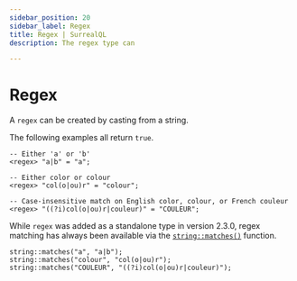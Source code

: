 ```yaml
---
sidebar_position: 20
sidebar_label: Regex
title: Regex | SurrealQL
description: The regex type can 

---
```



# Regex

<Since v="v3.0.0-alpha.1" />

A `regex` can be created by casting from a string.

The following examples all return `true`.

```surql
-- Either 'a' or 'b'
<regex> "a|b" = "a";

-- Either color or colour
<regex> "col(o|ou)r" = "colour";

-- Case-insensitive match on English color, colour, or French couleur
<regex> "((?i)col(o|ou)r|couleur)" = "COULEUR";
```

While `regex` was added as a standalone type in version 2.3.0, regex matching has always been available via the [`string::matches()`](/docs/surrealql/functions/database/string#stringmatches) function.

```surql
string::matches("a", "a|b");
string::matches("colour", "col(o|ou)r");
string::matches("COULEUR", "((?i)col(o|ou)r|couleur)");
```
